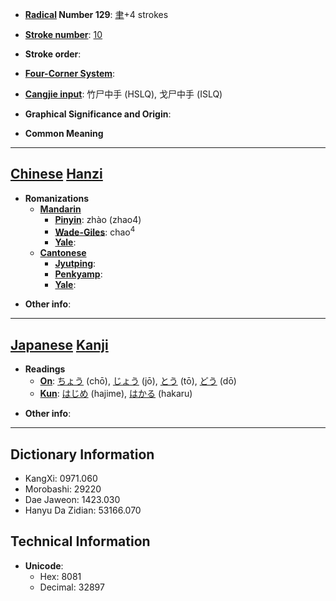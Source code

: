 * '''[[Wiktionary:Chinese radical index| Radical]] Number 129''': [[Wiktionary:Chinese radical index 聿|聿]]+4 strokes

* '''[[Wiktionary:Chinese total strokes index|Stroke number]]''': [[Wiktionary:Chinese total strokes index 10|10]]

* '''Stroke order''': 

* '''[[Wiktionary:Chinese four corner index|Four-Corner System]]''': 

* '''[[Wiktionary:Chinese Cangjie index|Cangjie input]]''': 竹尸中手 (HSLQ), 戈尸中手 (ISLQ)

* '''Graphical Significance and Origin''': 

* '''Common Meaning'''

----

== [[Chinese]] [[Hanzi]] ==

* '''Romanizations'''
** '''[[Mandarin]]'''
*** '''[[Pinyin]]''': zhào (zhao4)
*** '''[[Wade-Giles]]''': chao<sup>4</sup>
*** '''[[Yale]]''': 
** '''[[Cantonese]]'''
*** '''[[Jyutping]]''':
*** '''[[Penkyamp]]''': 
*** '''[[Yale]]''': 

* '''Other info''': 

----

== [[Japanese]] [[Kanji]] ==

* '''Readings'''
** '''[[On]]''': [[ちょう]] (chō), [[じょう]] (jō), [[とう]] (tō), [[どう]] (dō)
** '''[[Kun]]''': [[はじめ]] (hajime), [[はかる]] (hakaru)

* '''Other info''':  

----

== Dictionary Information ==

* KangXi: 0971.060
* Morobashi: 29220
* Dae Jaweon: 1423.030
* Hanyu Da Zidian: 53166.070

== Technical Information ==

* '''Unicode''':
** Hex: 8081
** Decimal: 32897